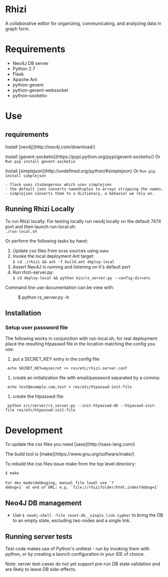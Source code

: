 = Rhizi =

A collaborative editor for organizing, communicating, and analyzing data in graph form.

= Requirements =
* Neo4J DB server
* Python 2.7
* Flask
* Apache Ant
* python-gevent
* python-gevent-websocket
* python-socketio

= Use =

== requirements ==
Install [neo4j](http://neo4j.com/download/)

Install [gevent-socketio](https://pypi.python.org/pypi/gevent-socketio/) Or <code> Run pip install gevent-socketio </code>

Install [simplejson](http://undefined.org/python/#simplejson) Or <code> Run pip install simplejson </code>
 - flask uses itsdangerous which uses simplejson
 - the default json converts namedtuples to arrays stripping the names.
 - simplejson converts them to a dictionary, a behavior we rely on.

== Running Rhizi Locally ==
To run Rhizi locally:
For testing locally run neo4j locally on the default 7474 port and then launch run-local.sh:<br><code>./run-local.sh</code>

Or perform the following tasks by hand:
# Update css files from scss sources using <code>make</code>
# Invoke the local deployment Ant target:<br><code>$ cd ./rhizi && ant -f build.ant deploy-local</code>
# Assert Neo4J is running and listening on it's default port
# Run rhizi-server.py:<br><code>$ cd deploy-local && python bin/rz_server.py --config-dir=etc</code>

Command line use documentation can be view with:
:$ python rz_server.py -h

== Installation ==

=== Setup user password file ===
The following works in conjunction with run-local.sh, for real deployment place the resulting htpasswd file in the location matching the config you use.
# put a SECRET_KEY entry in the config file:
  echo SECRET_KEY=mysecret >> res/etc/rhizi-server.conf
# create an initialization file with email/password separated by a comma:
  echo test@example.com,test > res/etc/htpasswd-init-file
# create the htpasswd file:
  python src/server/rz_server.py --init-htpasswd-db --htpasswd-init-file res/etc/htpasswd-init-file

= Development =

To update the css files you need [sass](http://sass-lang.com/)

The build tool is [make](https://www.gnu.org/software/make/)

To rebuild the css files issue make from the top level directory:

 $ make
 
 For dev mode(debbuging, manual file load) use `?debug=1` at end of URL: e.g. `file://rhizifolder/html.index?debug=1`

== Neo4J DB management ==

* Use <code>$ neo4j-shell -file reset-db__single_link.cypher</code> to bring the DB to an empty state, excluding two nodes and a single link.

== Running server tests ==

Test code makes use of Python's unittest - run by invoking them with python,
or by creating a launch configuration in your IDE of choice.

Note: server test-cases do not yet support pre-run DB state validation and are
likely to leave DB side-effects.

